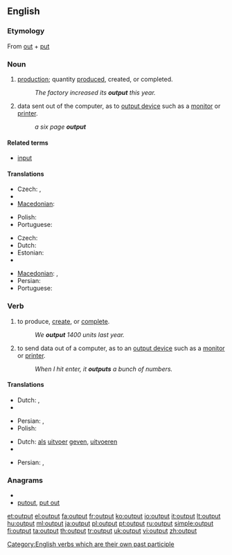 ==English==
{{wikipedia}}

===Etymology===
From [[out]] + [[put]]

===Noun===
{{en-noun|s|-}}

# {{economics}} [[production]]; quantity [[produce]]d, created, or completed.
#: ''The factory increased its '''output''' this year.''
# {{computing}} data sent out of the computer, as to [[output device]] such as a [[monitor]] or [[printer]].
#: ''a six page '''output'''''

====Related terms====
* [[input]]

====Translations====
{{trans-top|production; quantity produced, created, or completed}}
* Czech: {{t+|cs|výstup|m}}, {{t-|cs|produkce|f}}
* {{trreq|Finnish}}
* [[Macedonian]]: {{t-|mk|производство|n|tr=proízvodstvo}}
{{trans-mid}}
* Polish: {{t|pl|produkcja}}
* Portuguese: {{t|pt|produção|f}}
{{trans-bottom}}

{{trans-top|data sent out of the computer}}
* Czech: {{t+|cs|výstup|m}}
* Dutch: {{t-|nl|uitvoer}}
* Estonian: {{t|et|väljund}}
* {{trreq|Finnish}}
{{trans-mid}}
* [[Macedonian]]: {{t|mk|излезен податок|m|tr=ízlezen pódatok}},  {{t|mk|излезни податоци|p|tr=ízlezni podátoci}}
* Persian: {{t|fa|برونداد|alt=بُرونداد|xs=Persian}}
* Portuguese: {{t+|pt|saída|f|alt=saída (de dados/informação)}}
{{trans-bottom}}

===Verb===
{{en-verb|outputs|outputting|'''[[output]]''' or '''[[outputted]]'''}}

# {{economics}} to produce, [[create]], or [[complete]].
#: ''We '''output''' 1400 units last year.''
# {{computing}} to send data out of a computer, as to an [[output device]] such as a [[monitor]] or [[printer]].
#: ''When I hit enter, it '''outputs''' a bunch of numbers.''

====Translations====
{{trans-top|produce or create}}
* Dutch: {{t-|nl|produceren}}, {{t-|nl|opleveren}}
* {{trreq|Finnish}}
{{trans-mid}}
* Persian: {{t|fa|فرآوردن|xs=Persian}}, {{t+|fa|تولید|xs=Persian}}
* Polish: {{t+|pl|produkować}}
{{trans-bottom}}

{{trans-top|send data to out of a computer}}
* Dutch: [[als]] [[uitvoer]] [[geven]], [[uitvoeren]]
* {{trreq|Finnish}}
{{trans-mid}}
* Persian: {{t|fa|بروندادن|alt=بُروندادن|xs=Persian}}, {{t|fa|برونداد|alt=بُرونداد|xs=Persian}}
{{trans-bottom}}

===Anagrams===
* {{alphagram|opttuu}}
* [[putout#English|putout]], [[put out#English|put out]]

[[Category:English verbs which are their own past participle]]

[[et:output]]
[[el:output]]
[[fa:output]]
[[fr:output]]
[[ko:output]]
[[io:output]]
[[it:output]]
[[lt:output]]
[[hu:output]]
[[ml:output]]
[[ja:output]]
[[pl:output]]
[[pt:output]]
[[ru:output]]
[[simple:output]]
[[fi:output]]
[[ta:output]]
[[th:output]]
[[tr:output]]
[[uk:output]]
[[vi:output]]
[[zh:output]]